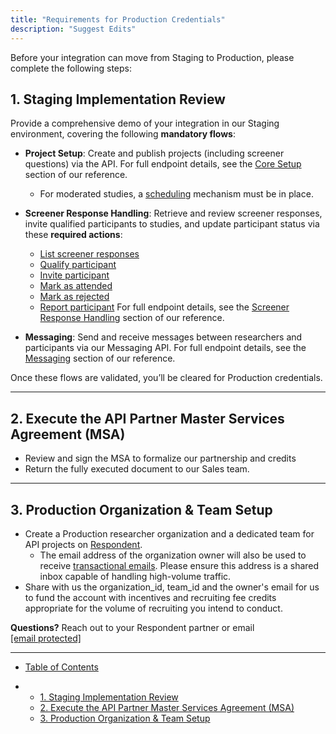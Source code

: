 ```yaml
---
title: "Requirements for Production Credentials"
description: "Suggest Edits"
---
```


Before your integration can move from Staging to Production, please complete the following steps:

## 1. Staging Implementation Review

Provide a comprehensive demo of your integration in our Staging environment, covering the following **mandatory flows**:

* **Project Setup**: Create and publish projects (including screener questions) via the API. For full endpoint details, see the [Core Setup](/reference/projectscontroller_create) section of our reference.
  * For moderated studies, a [scheduling](/docs/scheduling) mechanism must be in place.

* **Screener Response Handling**: Retrieve and review screener responses, invite qualified participants to studies, and update participant status via these **required actions**:

  * [List screener responses](/reference/screenerresponsescontroller_findall-1)
  * [Qualify participant](/reference/screenerresponsescontroller_qualify-1)
  * [Invite participant](/reference/screenerresponsescontroller_invite-1)
  * [Mark as attended](/reference/screenerresponsescontroller_markatteneded-1)
  * [Mark as rejected](/reference/screenerresponsescontroller_reject)
  * [Report participant](/reference/screenerresponsescontroller_report-1) For full endpoint details, see the [Screener Response Handling](/reference/screenerresponsescontroller_findall-1) section of our reference.

* **Messaging**: Send and receive messages between researchers and participants via our Messaging API. For full endpoint details, see the [Messaging](/reference/conversationscontroller_create) section of our reference.

Once these flows are validated, you’ll be cleared for Production credentials.

***

## 2. Execute the API Partner Master Services Agreement (MSA)

* Review and sign the MSA to formalize our partnership and credits
* Return the fully executed document to our Sales team.

***

## 3. Production Organization & Team Setup

* Create a Production researcher organization and a dedicated team for API projects on [Respondent](https://app.respondent.io/signup/?signupAs=researcher).
  * The email address of the organization owner will also be used to receive [transactional emails](/docs/automated-emails). Please ensure this address is a shared inbox capable of handling high-volume traffic.
* Share with us the organization\_id, team\_id and the owner's email for us to fund the account with incentives and recruiting fee credits appropriate for the volume of recruiting you intend to conduct.

**Questions?** Reach out to your Respondent partner or email [\[email protected\]](/cdn-cgi/l/email-protection#30405142445e5542434540405f424470425543405f5e54555e441e595f)

***

* [Table of Contents](#)

* * [1. Staging Implementation Review](#1-staging-implementation-review)
  * [2. Execute the API Partner Master Services Agreement (MSA)](#2-execute-the-api-partner-master-services-agreement-msa)
  * [3. Production Organization & Team Setup](#3-production-organization--team-setup)
